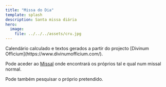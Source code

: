 ```yaml
---
title: "Missa do Dia"
template: splash
description: Santa missa diária
hero:
  image:
    file: ../../../assets/cru.jpg
---
```



<Mass client:load />

<aside>
Calendário calculado e textos gerados a partir do projecto [Divinum Officium](https://www.divinumofficium.com/).

Pode aceder ao [Missal](/missal) onde encontrará os próprios tal e qual num missal normal.

Pode também pesquisar o próprio pretendido.

</aside>
